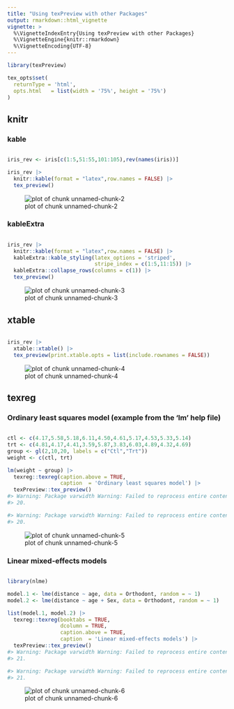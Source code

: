```yaml
---
title: "Using texPreview with other Packages"
output: rmarkdown::html_vignette
vignette: >
  %\VignetteIndexEntry{Using texPreview with other Packages}
  %\VignetteEngine{knitr::rmarkdown}
  %\VignetteEncoding{UTF-8}
---
```





```r
library(texPreview)

tex_opts$set( 
  returnType = 'html',
  opts.html   = list(width = '75%', height = '75%')
)
```

## knitr

### kable


```r

iris_rev <- iris[c(1:5,51:55,101:105),rev(names(iris))]

iris_rev |>
  knitr::kable(format = "latex",row.names = FALSE) |>
  tex_preview()
```

![plot of chunk unnamed-chunk-2](images/classes/unnamed-chunk-2-1.png)

### kableExtra


```r

iris_rev |>
  knitr::kable(format = "latex",row.names = FALSE) |>
  kableExtra::kable_styling(latex_options = 'striped',
                            stripe_index = c(1:5,11:15)) |>
  kableExtra::collapse_rows(columns = c(1)) |>
  tex_preview()
```

![plot of chunk unnamed-chunk-3](images/classes/unnamed-chunk-3-1.png)

## xtable


```r

iris_rev |>
  xtable::xtable() |>
  tex_preview(print.xtable.opts = list(include.rownames = FALSE))
```

![plot of chunk unnamed-chunk-4](images/classes/unnamed-chunk-4-1.png)


## texreg

### Ordinary least squares model (example from the 'lm' help file)


```r

ctl <- c(4.17,5.58,5.18,6.11,4.50,4.61,5.17,4.53,5.33,5.14)
trt <- c(4.81,4.17,4.41,3.59,5.87,3.83,6.03,4.89,4.32,4.69)
group <- gl(2,10,20, labels = c("Ctl","Trt"))
weight <- c(ctl, trt)

lm(weight ~ group) |>
  texreg::texreg(caption.above = TRUE,
                 caption  = 'Ordinary least squares model') |>
  texPreview::tex_preview()
#> Warning: Package varwidth Warning: Failed to reprocess entire contents on input line
#> 20.

#> Warning: Package varwidth Warning: Failed to reprocess entire contents on input line
#> 20.
```

![plot of chunk unnamed-chunk-5](images/classes/unnamed-chunk-5-1.png)

### Linear mixed-effects models


```r

library(nlme)

model.1 <- lme(distance ~ age, data = Orthodont, random = ~ 1)
model.2 <- lme(distance ~ age + Sex, data = Orthodont, random = ~ 1)

list(model.1, model.2) |>
  texreg::texreg(booktabs = TRUE, 
                 dcolumn = TRUE,
                 caption.above = TRUE,
                 caption  = 'Linear mixed-effects models') |>
  texPreview::tex_preview()
#> Warning: Package varwidth Warning: Failed to reprocess entire contents on input line
#> 21.

#> Warning: Package varwidth Warning: Failed to reprocess entire contents on input line
#> 21.
```

![plot of chunk unnamed-chunk-6](images/classes/unnamed-chunk-6-1.png)
